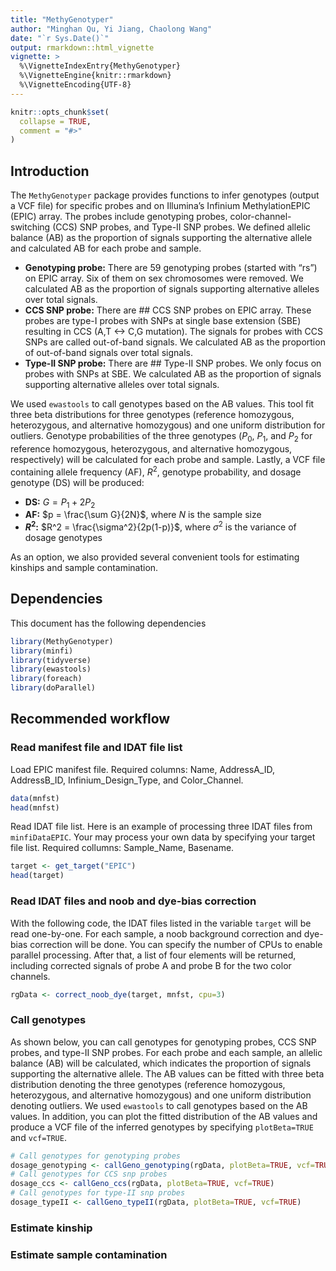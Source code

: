 ---
title: "MethyGenotyper"
author: "Minghan Qu, Yi Jiang, Chaolong Wang"
date: "`r Sys.Date()`"
output: rmarkdown::html_vignette
vignette: >
  %\VignetteIndexEntry{MethyGenotyper}
  %\VignetteEngine{knitr::rmarkdown}
  %\VignetteEncoding{UTF-8}
---

```{r setup, include = FALSE}
knitr::opts_chunk$set(
  collapse = TRUE,
  comment = "#>"
)
```

## Introduction

The `MethyGenotyper` package provides functions to infer genotypes (output a VCF file) for specific probes and on Illumina's Infinium MethylationEPIC (EPIC) array. The probes include genotyping probes, color-channel-switching (CCS) SNP probes, and Type-II SNP probes. We defined allelic balance (AB) as the proportion of signals supporting the alternative allele and calculated AB for each probe and sample. 

- __Genotyping probe:__ There are 59 genotyping probes (started with "rs") on EPIC array. Six of them on sex chromosomes were removed. We calculated AB as the proportion of signals supporting alternative alleles over total signals.
- __CCS SNP probe:__ There are ## CCS SNP probes on EPIC array. These probes are type-I probes with SNPs at single base extension (SBE) resulting in CCS (A,T <-> C,G mutation). The signals for probes with CCS SNPs are called out-of-band signals. We calculated AB as the proportion of out-of-band signals over total signals.
- __Type-II SNP probe:__ There are ## Type-II SNP probes. We only focus on probes with SNPs at SBE. We calculated AB as the proportion of signals supporting alternative alleles over total signals. 

We used `ewastools` to call genotypes based on the AB values. This tool fit three beta distributions for three genotypes (reference homozygous, heterozygous, and alternative homozygous) and one uniform distribution for outliers. Genotype probabilities of the three genotypes ($P_0$, $P_1$, and $P_2$ for reference homozygous, heterozygous, and alternative homozygous, respectively) will be calculated for each probe and sample. Lastly, a VCF file containing allele frequency (AF), $R^2$, genotype probability, and dosage genotype (DS) will be produced:

- __DS:__ $G = P_1 + 2P_2$
- __AF:__ $p = \frac{\sum G}{2N}$, where $N$ is the sample size
- __$R^2$:__ $R^2 = \frac{\sigma^2}{2p(1-p)}$, where $\sigma^2$ is the variance of dosage genotypes

As an option, we also provided several convenient tools for estimating kinships and sample contamination.

## Dependencies

This document has the following dependencies

```{r dependencies, eval=TRUE, message=FALSE, warning=TRUE}
library(MethyGenotyper)
library(minfi)
library(tidyverse)
library(ewastools)
library(foreach)
library(doParallel)
```

## Recommended workflow

### Read manifest file and IDAT file list

Load EPIC manifest file. Required columns: Name, AddressA_ID, AddressB_ID, Infinium_Design_Type, and Color_Channel.

```{r mnfst, eval=TRUE, warning=FALSE, message=TRUE}
data(mnfst)
head(mnfst)
```

Read IDAT file list. Here is an example of processing three IDAT files from `minfiDataEPIC`. Your may process your own data by specifying your target file list. Required collumns: Sample_Name, Basename.

```{r rgSet, eval=TRUE, warning=FALSE, message=TRUE}
target <- get_target("EPIC")
head(target)
```

### Read IDAT files and noob and dye-bias correction

With the following code, the IDAT files listed in the variable `target` will be read one-by-one. For each sample, a noob background correction and dye-bias correction will be done. You can specify the number of CPUs to enable parallel processing. After that, a list of four elements will be returned, including corrected signals of probe A and probe B for the two color channels.

```{r correct_noob_dye, eval=FALSE, warning=FALSE, message=FALSE}
rgData <- correct_noob_dye(target, mnfst, cpu=3)
```

### Call genotypes

As shown below, you can call genotypes for genotyping probes, CCS SNP probes, and type-II SNP probes. For each probe and each sample, an allelic balance (AB) will be calculated, which indicates the proportion of signals supporting the alternative allele. The AB values can be fitted with three beta distribution denoting the three genotypes (reference homozygous, heterozygous, and alternative homozygous) and one uniform distribution denoting outliers. We used `ewastools` to call genotypes based on the AB values. In addition, you can plot the fitted distribution of the AB values and produce a VCF file of the inferred genotypes by specifying `plotBeta=TRUE` and `vcf=TRUE`.

```{r callGeno, eval=FALSE, warning=FALSE, message=FALSE}
# Call genotypes for genotyping probes
dosage_genotyping <- callGeno_genotyping(rgData, plotBeta=TRUE, vcf=TRUE)
# Call genotypes for CCS snp probes
dosage_ccs <- callGeno_ccs(rgData, plotBeta=TRUE, vcf=TRUE)
# Call genotypes for type-II snp probes
dosage_typeII <- callGeno_typeII(rgData, plotBeta=TRUE, vcf=TRUE)
```

### Estimate kinship


### Estimate sample contamination



